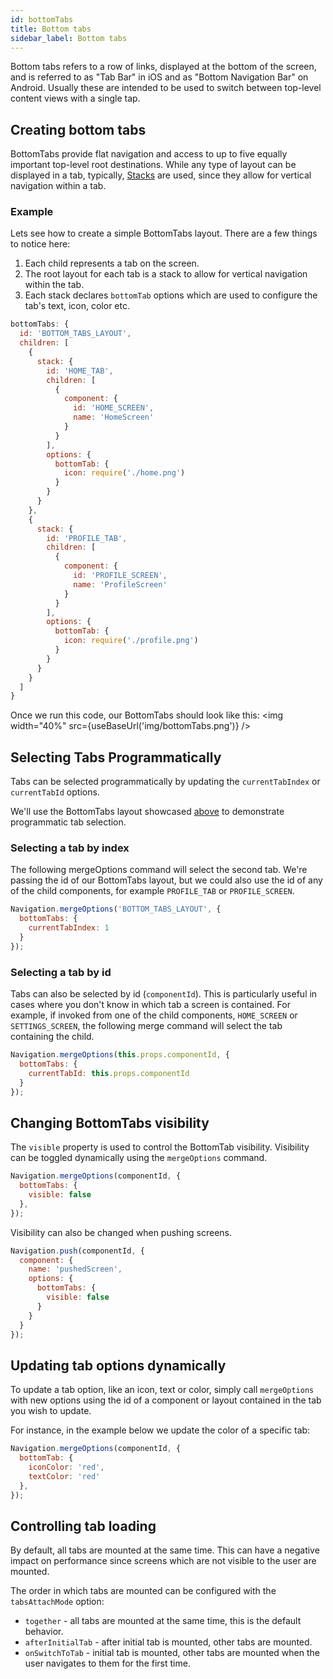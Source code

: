 ```yaml
---
id: bottomTabs
title: Bottom tabs
sidebar_label: Bottom tabs
---
```


Bottom tabs refers to a row of links, displayed at the bottom of the screen, and is referred to as "Tab Bar" in iOS and as "Bottom Navigation Bar" on Android. Usually these are intended to be used to switch between top-level content views with a single tap.

## Creating bottom tabs

BottomTabs provide flat navigation and access to up to five equally important top-level root destinations. While any type of layout can be displayed in a tab, typically, [Stacks]() are used, since they allow for vertical navigation within a tab.

### Example
Lets see how to create a simple BottomTabs layout. There are a few things to notice here:
1. Each child represents a tab on the screen.
2. The root layout for each tab is a stack to allow for vertical navigation within the tab.
3. Each stack declares `bottomTab` options which are used to configure the tab's text, icon, color etc.

```js
bottomTabs: {
  id: 'BOTTOM_TABS_LAYOUT',
  children: [
    {
      stack: {
        id: 'HOME_TAB',
        children: [
          {
            component: {
              id: 'HOME_SCREEN',
              name: 'HomeScreen'
            }
          }
        ],
        options: {
          bottomTab: {
            icon: require('./home.png')
          }
        }
      }
    },
    {
      stack: {
        id: 'PROFILE_TAB',
        children: [
          {
            component: {
              id: 'PROFILE_SCREEN',
              name: 'ProfileScreen'
            }
          }
        ],
        options: {
          bottomTab: {
            icon: require('./profile.png')
          }
        }
      }
    }
  ]
}
```

Once we run this code, our BottomTabs should look like this:
<img width="40%" src={useBaseUrl('img/bottomTabs.png')} />

## Selecting Tabs Programmatically
Tabs can be selected programmatically by updating the `currentTabIndex` or `currentTabId` options.

We'll use the BottomTabs layout showcased [above](bottomTabs#example) to demonstrate programmatic tab selection.

### Selecting a tab by index
The following mergeOptions command will select the second tab. We're passing the id of our BottomTabs layout, but we could also use the id of any of the child components, for example `PROFILE_TAB` or `PROFILE_SCREEN`.

```js
Navigation.mergeOptions('BOTTOM_TABS_LAYOUT', {
  bottomTabs: {
    currentTabIndex: 1
  }
});
```

### Selecting a tab by id
Tabs can also be selected by id (`componentId`). This is particularly useful in cases where you don't know in which tab a screen is contained.
For example, if invoked from one of the child components, `HOME_SCREEN` or `SETTINGS_SCREEN`, the following merge command will select the tab containing the child.

```js
Navigation.mergeOptions(this.props.componentId, {
  bottomTabs: {
    currentTabId: this.props.componentId
  }
});
```

## Changing BottomTabs visibility

The `visible` property is used to control the BottomTab visibility. Visibility can be toggled dynamically using the `mergeOptions` command.
```js
Navigation.mergeOptions(componentId, {
  bottomTabs: {
    visible: false
  },
});
```

Visibility can also be changed when pushing screens.
```js
Navigation.push(componentId, {
  component: {
    name: 'pushedScreen',
    options: {
      bottomTabs: {
        visible: false
      }
    }
  }
});
```

## Updating tab options dynamically

To update a tab option, like an icon, text or color, simply call `mergeOptions` with new options using the id of a component or layout contained in the tab you wish to update.

For instance, in the example below we update the color of a specific tab:
```js
Navigation.mergeOptions(componentId, {
  bottomTab: {
    iconColor: 'red',
    textColor: 'red'
  },
});
```

## Controlling tab loading

By default, all tabs are mounted at the same time. This can have a negative impact on performance since screens which are not visible to the user are mounted.

The order in which tabs are mounted can be configured with the `tabsAttachMode` option:

* `together` - all tabs are mounted at the same time, this is the default behavior.
* `afterInitialTab` - after initial tab is mounted, other tabs are mounted.
* `onSwitchToTab` - initial tab is mounted, other tabs are mounted when the user navigates to them for the first time.
